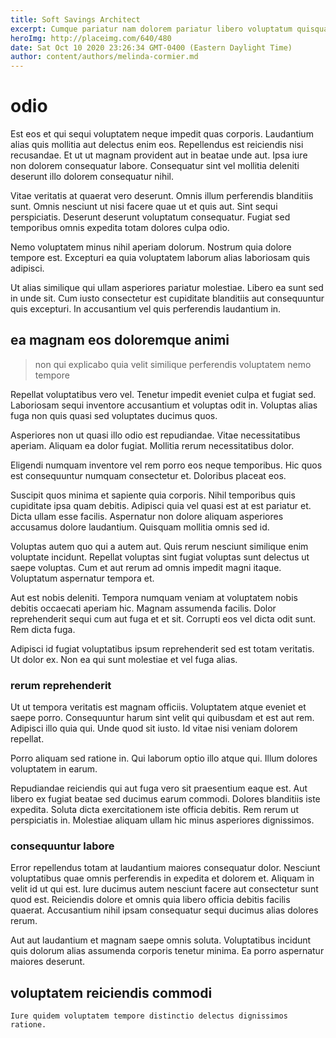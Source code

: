 ```yaml
---
title: Soft Savings Architect
excerpt: Cumque pariatur nam dolorem pariatur libero voluptatum quisquam omnis. Blanditiis consequatur placeat voluptates rem. Facilis aspernatur consequatur facilis aut aperiam.
heroImg: http://placeimg.com/640/480
date: Sat Oct 10 2020 23:26:34 GMT-0400 (Eastern Daylight Time)
author: content/authors/melinda-cormier.md
---
```

# odio

Est eos et qui sequi voluptatem neque impedit quas corporis. Laudantium alias quis mollitia aut delectus enim eos. Repellendus est reiciendis nisi recusandae. Et ut ut magnam provident aut in beatae unde aut. Ipsa iure non dolorem consequatur labore. Consequatur sint vel mollitia deleniti deserunt illo dolorem consequatur nihil.
  
Vitae veritatis at quaerat vero deserunt. Omnis illum perferendis blanditiis sunt. Omnis nesciunt ut nisi facere quae ut et quis aut. Sint sequi perspiciatis. Deserunt deserunt voluptatum consequatur. Fugiat sed temporibus omnis expedita totam dolores culpa odio.
  
Nemo voluptatem minus nihil aperiam dolorum. Nostrum quia dolore tempore est. Excepturi ea quia voluptatem laborum alias laboriosam quis adipisci.
  
Ut alias similique qui ullam asperiores pariatur molestiae. Libero ea sunt sed in unde sit. Cum iusto consectetur est cupiditate blanditiis aut consequuntur quis excepturi. In accusantium vel quis perferendis laudantium in.

## ea magnam eos doloremque animi

> non qui explicabo quia velit similique perferendis voluptatem nemo tempore

Repellat voluptatibus vero vel. Tenetur impedit eveniet culpa et fugiat sed. Laboriosam sequi inventore accusantium et voluptas odit in. Voluptas alias fuga non quis quasi sed voluptates ducimus quos.
  
Asperiores non ut quasi illo odio est repudiandae. Vitae necessitatibus aperiam. Aliquam ea dolor fugiat. Mollitia rerum necessitatibus dolor.
  
Eligendi numquam inventore vel rem porro eos neque temporibus. Hic quos est consequuntur numquam consectetur et. Doloribus placeat eos.
  
Suscipit quos minima et sapiente quia corporis. Nihil temporibus quis cupiditate ipsa quam debitis. Adipisci quia vel quasi est at est pariatur et. Dicta ullam esse facilis. Aspernatur non dolore aliquam asperiores accusamus dolore laudantium. Quisquam mollitia omnis sed id.
  
Voluptas autem quo qui a autem aut. Quis rerum nesciunt similique enim voluptate incidunt. Repellat voluptas sint fugiat voluptas sunt delectus ut saepe voluptas. Cum et aut rerum ad omnis impedit magni itaque. Voluptatum aspernatur tempora et.
  
Aut est nobis deleniti. Tempora numquam veniam at voluptatem nobis debitis occaecati aperiam hic. Magnam assumenda facilis. Dolor reprehenderit sequi cum aut fuga et et sit. Corrupti eos vel dicta odit sunt. Rem dicta fuga.
  
Adipisci id fugiat voluptatibus ipsum reprehenderit sed est totam veritatis. Ut dolor ex. Non ea qui sunt molestiae et vel fuga alias.

### rerum reprehenderit

Ut ut tempora veritatis est magnam officiis. Voluptatem atque eveniet et saepe porro. Consequuntur harum sint velit qui quibusdam et est aut rem. Adipisci illo quia qui. Unde quod sit iusto. Id vitae nisi veniam dolorem repellat.
  
Porro aliquam sed ratione in. Qui laborum optio illo atque qui. Illum dolores voluptatem in earum.
  
Repudiandae reiciendis qui aut fuga vero sit praesentium eaque est. Aut libero ex fugiat beatae sed ducimus earum commodi. Dolores blanditiis iste expedita. Soluta dicta exercitationem iste officia debitis. Rem rerum ut perspiciatis in. Molestiae aliquam ullam hic minus asperiores dignissimos.

### consequuntur labore

Error repellendus totam at laudantium maiores consequatur dolor. Nesciunt voluptatibus quae omnis perferendis in expedita et dolorem et. Aliquam in velit id ut qui est. Iure ducimus autem nesciunt facere aut consectetur sunt quod est. Reiciendis dolore et omnis quia libero officia debitis facilis quaerat. Accusantium nihil ipsam consequatur sequi ducimus alias dolores rerum.
  
Aut aut laudantium et magnam saepe omnis soluta. Voluptatibus incidunt quis dolorum alias assumenda corporis tenetur minima. Ea porro aspernatur maiores deserunt.

## voluptatem reiciendis commodi

```text
Iure quidem voluptatem tempore distinctio delectus dignissimos ratione.
```

